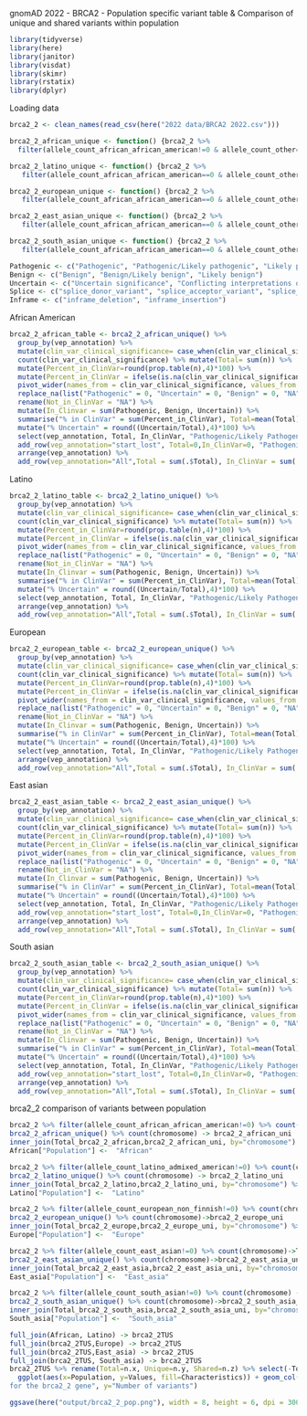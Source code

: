 gnomAD 2022 - BRCA2 - Population specific variant table & Comparison of unique and shared variants within population

```{r}
library(tidyverse)
library(here)
library(janitor)
library(visdat)
library(skimr)
library(rstatix)
library(dplyr)
```

Loading data
```{r}
brca2_2 <- clean_names(read_csv(here("2022 data/BRCA2 2022.csv")))

brca2_2_african_unique <- function() {brca2_2 %>% 
  filter(allele_count_african_african_american!=0 & allele_count_other==0 & allele_count_latino_admixed_american==0 & allele_count_ashkenazi_jewish==0 & allele_count_east_asian==0 & allele_count_european_finnish==0 & allele_count_european_non_finnish==0 , allele_count_south_asian==0)}

brca2_2_latino_unique <- function() {brca2_2 %>% 
   filter(allele_count_african_african_american==0 & allele_count_other==0 & allele_count_latino_admixed_american!=0 & allele_count_ashkenazi_jewish==0 & allele_count_east_asian==0 & allele_count_european_finnish==0 & allele_count_european_non_finnish==0 , allele_count_south_asian==0)}

brca2_2_european_unique <- function() {brca2_2 %>% 
   filter(allele_count_african_african_american==0 & allele_count_other==0 & allele_count_latino_admixed_american==0 & allele_count_ashkenazi_jewish==0 & allele_count_east_asian==0 & allele_count_european_finnish==0 & allele_count_european_non_finnish!=0 , allele_count_south_asian==0)}

brca2_2_east_asian_unique <- function() {brca2_2 %>% 
   filter(allele_count_african_african_american==0 & allele_count_other==0 & allele_count_latino_admixed_american==0 & allele_count_ashkenazi_jewish==0 & allele_count_east_asian!=0 & allele_count_european_finnish==0 & allele_count_european_non_finnish==0 , allele_count_south_asian==0)}

brca2_2_south_asian_unique <- function() {brca2_2 %>% 
   filter(allele_count_african_african_american==0 & allele_count_other==0 & allele_count_latino_admixed_american==0 & allele_count_ashkenazi_jewish==0 & allele_count_east_asian==0 & allele_count_european_finnish==0 & allele_count_european_non_finnish==0 , allele_count_south_asian!=0)}

Pathogenic <- c("Pathogenic", "Pathogenic/Likely pathogenic", "Likely pathogenic")
Benign <- c("Benign", "Benign/Likely benign", "Likely benign")
Uncertain <- c("Uncertain significance", "Conflicting interpretations of pathogenicity")
Splice <- c("splice_donor_variant", "splice_acceptor_variant", "splice_region_variant")
Inframe <- c("inframe_deletion", "inframe_insertion")
```

African American
```{r}
brca2_2_african_table <- brca2_2_african_unique() %>% 
  group_by(vep_annotation) %>% 
  mutate(clin_var_clinical_significance= case_when(clin_var_clinical_significance %in% Pathogenic ~ "Pathogenic", clin_var_clinical_significance %in% Uncertain ~ "Uncertain", clin_var_clinical_significance %in% Benign ~ "Benign", clin_var_clinical_significance=="not provided" ~ NA, TRUE~clin_var_clinical_significance)) %>% mutate(vep_annotation=case_when(vep_annotation %in% Splice ~ "splice_site_variant", vep_annotation %in% Inframe ~ "inframe_variant", vep_annotation%in%Stop ~ "stop_variant", TRUE ~ vep_annotation)) %>% 
  count(clin_var_clinical_significance) %>% mutate(Total= sum(n)) %>% 
  mutate(Percent_in_ClinVar=round(prop.table(n),4)*100) %>% 
  mutate(Percent_in_ClinVar = ifelse(is.na(clin_var_clinical_significance), 0, Percent_in_ClinVar)) %>%
  pivot_wider(names_from = clin_var_clinical_significance, values_from = n) %>%
  replace_na(list("Pathogenic" = 0, "Uncertain" = 0, "Benign" = 0, "NA" = 0)) %>%
  rename(Not_in_ClinVar = "NA") %>%
  mutate(In_Clinvar = sum(Pathogenic, Benign, Uncertain)) %>% 
  summarise("% in ClinVar" = sum(Percent_in_ClinVar), Total=mean(Total), "Benign/Likely Benign"=sum(Benign), "Pathogenic/Likely Pathogenic"=sum(Pathogenic), Uncertain=sum(Uncertain), "Not in Clinvar"=sum(Not_in_ClinVar), In_ClinVar= mean(In_Clinvar)) %>% 
  mutate("% Uncertain" = round((Uncertain/Total),4)*100) %>% 
  select(vep_annotation, Total, In_ClinVar, "Pathogenic/Likely Pathogenic", "Benign/Likely Benign", Uncertain,"Not in Clinvar", "% in ClinVar", "% Uncertain") %>%  
  add_row(vep_annotation="start_lost", Total=0,In_ClinVar=0, "Pathogenic/Likely Pathogenic"=0, "Benign/Likely Benign"=0, Uncertain=0,"Not in Clinvar"=0, "% in ClinVar"=0, "% Uncertain"=0) %>% 
  arrange(vep_annotation) %>% 
  add_row(vep_annotation="All",Total = sum(.$Total), In_ClinVar = sum(.$In_ClinVar), "Pathogenic/Likely Pathogenic" = sum(.$"Pathogenic/Likely Pathogenic"), "Benign/Likely Benign"=sum(.$"Benign/Likely Benign"), Uncertain=sum(.$Uncertain),"Not in Clinvar"=sum(.$"Not in Clinvar"), "% in ClinVar"=round((In_ClinVar/Total)*100,2), "% Uncertain"=round((Uncertain/In_ClinVar)*100,2))
```

Latino
```{r}
brca2_2_latino_table <- brca2_2_latino_unique() %>% 
  group_by(vep_annotation) %>% 
  mutate(clin_var_clinical_significance= case_when(clin_var_clinical_significance %in% Pathogenic ~ "Pathogenic", clin_var_clinical_significance %in% Uncertain ~ "Uncertain", clin_var_clinical_significance %in% Benign ~ "Benign", clin_var_clinical_significance=="not provided" ~ NA, TRUE~clin_var_clinical_significance)) %>% mutate(vep_annotation=case_when(vep_annotation %in% Splice ~ "splice_site_variant", vep_annotation %in% Inframe ~ "inframe_variant", vep_annotation%in%Stop ~ "stop_variant", TRUE ~ vep_annotation)) %>% 
  count(clin_var_clinical_significance) %>% mutate(Total= sum(n)) %>% 
  mutate(Percent_in_ClinVar=round(prop.table(n),4)*100) %>% 
  mutate(Percent_in_ClinVar = ifelse(is.na(clin_var_clinical_significance), 0, Percent_in_ClinVar)) %>%
  pivot_wider(names_from = clin_var_clinical_significance, values_from = n) %>%
  replace_na(list("Pathogenic" = 0, "Uncertain" = 0, "Benign" = 0, "NA" = 0)) %>%
  rename(Not_in_ClinVar = "NA") %>%
  mutate(In_Clinvar = sum(Pathogenic, Benign, Uncertain)) %>% 
  summarise("% in ClinVar" = sum(Percent_in_ClinVar), Total=mean(Total), "Benign/Likely Benign"=sum(Benign), "Pathogenic/Likely Pathogenic"=sum(Pathogenic), Uncertain=sum(Uncertain), "Not in Clinvar"=sum(Not_in_ClinVar), In_ClinVar= mean(In_Clinvar)) %>% 
  mutate("% Uncertain" = round((Uncertain/Total),4)*100) %>% 
  select(vep_annotation, Total, In_ClinVar, "Pathogenic/Likely Pathogenic", "Benign/Likely Benign", Uncertain,"Not in Clinvar", "% in ClinVar", "% Uncertain") %>% 
  arrange(vep_annotation) %>% 
  add_row(vep_annotation="All",Total = sum(.$Total), In_ClinVar = sum(.$In_ClinVar), "Pathogenic/Likely Pathogenic" = sum(.$"Pathogenic/Likely Pathogenic"), "Benign/Likely Benign"=sum(.$"Benign/Likely Benign"), Uncertain=sum(.$Uncertain),"Not in Clinvar"=sum(.$"Not in Clinvar"), "% in ClinVar"=round((In_ClinVar/Total)*100,2), "% Uncertain"=round((Uncertain/In_ClinVar)*100,2))
```

European
```{r}
brca2_2_european_table <- brca2_2_european_unique() %>% 
  group_by(vep_annotation) %>% 
  mutate(clin_var_clinical_significance= case_when(clin_var_clinical_significance %in% Pathogenic ~ "Pathogenic", clin_var_clinical_significance %in% Uncertain ~ "Uncertain", clin_var_clinical_significance %in% Benign ~ "Benign", clin_var_clinical_significance=="not provided" ~ NA, TRUE~clin_var_clinical_significance)) %>% mutate(vep_annotation=case_when(vep_annotation %in% Splice ~ "splice_site_variant", vep_annotation %in% Inframe ~ "inframe_variant", vep_annotation%in%Stop ~ "stop_variant", TRUE ~ vep_annotation)) %>% 
  count(clin_var_clinical_significance) %>% mutate(Total= sum(n)) %>% 
  mutate(Percent_in_ClinVar=round(prop.table(n),4)*100) %>% 
  mutate(Percent_in_ClinVar = ifelse(is.na(clin_var_clinical_significance), 0, Percent_in_ClinVar)) %>%
  pivot_wider(names_from = clin_var_clinical_significance, values_from = n) %>%
  replace_na(list("Pathogenic" = 0, "Uncertain" = 0, "Benign" = 0, "NA" = 0)) %>%
  rename(Not_in_ClinVar = "NA") %>%
  mutate(In_Clinvar = sum(Pathogenic, Benign, Uncertain)) %>% 
  summarise("% in ClinVar" = sum(Percent_in_ClinVar), Total=mean(Total), "Benign/Likely Benign"=sum(Benign), "Pathogenic/Likely Pathogenic"=sum(Pathogenic), Uncertain=sum(Uncertain), "Not in Clinvar"=sum(Not_in_ClinVar), In_ClinVar= mean(In_Clinvar)) %>% 
  mutate("% Uncertain" = round((Uncertain/Total),4)*100) %>% 
  select(vep_annotation, Total, In_ClinVar, "Pathogenic/Likely Pathogenic", "Benign/Likely Benign", Uncertain,"Not in Clinvar", "% in ClinVar", "% Uncertain") %>% 
  arrange(vep_annotation) %>% 
  add_row(vep_annotation="All",Total = sum(.$Total), In_ClinVar = sum(.$In_ClinVar), "Pathogenic/Likely Pathogenic" = sum(.$"Pathogenic/Likely Pathogenic"), "Benign/Likely Benign"=sum(.$"Benign/Likely Benign"), Uncertain=sum(.$Uncertain),"Not in Clinvar"=sum(.$"Not in Clinvar"), "% in ClinVar"=round((In_ClinVar/Total)*100,2), "% Uncertain"=round((Uncertain/In_ClinVar)*100,2))
```

East asian
```{r}
brca2_2_east_asian_table <- brca2_2_east_asian_unique() %>% 
  group_by(vep_annotation) %>% 
  mutate(clin_var_clinical_significance= case_when(clin_var_clinical_significance %in% Pathogenic ~ "Pathogenic", clin_var_clinical_significance %in% Uncertain ~ "Uncertain", clin_var_clinical_significance %in% Benign ~ "Benign", clin_var_clinical_significance=="not provided" ~ NA, TRUE~clin_var_clinical_significance)) %>% mutate(vep_annotation=case_when(vep_annotation %in% Splice ~ "splice_site_variant", vep_annotation %in% Inframe ~ "inframe_variant", vep_annotation%in%Stop ~ "stop_variant", TRUE ~ vep_annotation)) %>% 
  count(clin_var_clinical_significance) %>% mutate(Total= sum(n)) %>% 
  mutate(Percent_in_ClinVar=round(prop.table(n),4)*100) %>% 
  mutate(Percent_in_ClinVar = ifelse(is.na(clin_var_clinical_significance), 0, Percent_in_ClinVar)) %>%
  pivot_wider(names_from = clin_var_clinical_significance, values_from = n) %>%
  replace_na(list("Pathogenic" = 0, "Uncertain" = 0, "Benign" = 0, "NA" = 0)) %>%
  rename(Not_in_ClinVar = "NA") %>%
  mutate(In_Clinvar = sum(Pathogenic, Benign, Uncertain)) %>% 
  summarise("% in ClinVar" = sum(Percent_in_ClinVar), Total=mean(Total), "Benign/Likely Benign"=sum(Benign), "Pathogenic/Likely Pathogenic"=sum(Pathogenic), Uncertain=sum(Uncertain), "Not in Clinvar"=sum(Not_in_ClinVar), In_ClinVar= mean(In_Clinvar)) %>% 
  mutate("% Uncertain" = round((Uncertain/Total),4)*100) %>% 
  select(vep_annotation, Total, In_ClinVar, "Pathogenic/Likely Pathogenic", "Benign/Likely Benign", Uncertain,"Not in Clinvar", "% in ClinVar", "% Uncertain") %>% 
  add_row(vep_annotation="start_lost", Total=0,In_ClinVar=0, "Pathogenic/Likely Pathogenic"=0, "Benign/Likely Benign"=0, Uncertain=0,"Not in Clinvar"=0, "% in ClinVar"=0, "% Uncertain"=0) %>% 
  arrange(vep_annotation) %>% 
  add_row(vep_annotation="All",Total = sum(.$Total), In_ClinVar = sum(.$In_ClinVar), "Pathogenic/Likely Pathogenic" = sum(.$"Pathogenic/Likely Pathogenic"), "Benign/Likely Benign"=sum(.$"Benign/Likely Benign"), Uncertain=sum(.$Uncertain),"Not in Clinvar"=sum(.$"Not in Clinvar"), "% in ClinVar"=round((In_ClinVar/Total)*100,2), "% Uncertain"=round((Uncertain/In_ClinVar)*100,2))
```

South asian
```{r}
brca2_2_south_asian_table <- brca2_2_south_asian_unique() %>% 
  group_by(vep_annotation) %>% 
  mutate(clin_var_clinical_significance= case_when(clin_var_clinical_significance %in% Pathogenic ~ "Pathogenic", clin_var_clinical_significance %in% Uncertain ~ "Uncertain", clin_var_clinical_significance %in% Benign ~ "Benign", clin_var_clinical_significance=="not provided" ~ NA, TRUE~clin_var_clinical_significance)) %>% mutate(vep_annotation=case_when(vep_annotation %in% Splice ~ "splice_site_variant", vep_annotation %in% Inframe ~ "inframe_variant", vep_annotation%in%Stop ~ "stop_variant", TRUE ~ vep_annotation)) %>% 
  count(clin_var_clinical_significance) %>% mutate(Total= sum(n)) %>% 
  mutate(Percent_in_ClinVar=round(prop.table(n),4)*100) %>% 
  mutate(Percent_in_ClinVar = ifelse(is.na(clin_var_clinical_significance), 0, Percent_in_ClinVar)) %>%
  pivot_wider(names_from = clin_var_clinical_significance, values_from = n) %>%
  replace_na(list("Pathogenic" = 0, "Uncertain" = 0, "Benign" = 0, "NA" = 0)) %>%
  rename(Not_in_ClinVar = "NA") %>%
  mutate(In_Clinvar = sum(Pathogenic, Benign, Uncertain)) %>% 
  summarise("% in ClinVar" = sum(Percent_in_ClinVar), Total=mean(Total), "Benign/Likely Benign"=sum(Benign), "Pathogenic/Likely Pathogenic"=sum(Pathogenic), Uncertain=sum(Uncertain), "Not in Clinvar"=sum(Not_in_ClinVar), In_ClinVar= mean(In_Clinvar)) %>% 
  mutate("% Uncertain" = round((Uncertain/Total),4)*100) %>% 
  select(vep_annotation, Total, In_ClinVar, "Pathogenic/Likely Pathogenic", "Benign/Likely Benign", Uncertain,"Not in Clinvar", "% in ClinVar", "% Uncertain") %>%  
  add_row(vep_annotation="start_lost", Total=0,In_ClinVar=0, "Pathogenic/Likely Pathogenic"=0, "Benign/Likely Benign"=0, Uncertain=0,"Not in Clinvar"=0, "% in ClinVar"=0, "% Uncertain"=0) %>% 
  arrange(vep_annotation) %>% 
  add_row(vep_annotation="All",Total = sum(.$Total), In_ClinVar = sum(.$In_ClinVar), "Pathogenic/Likely Pathogenic" = sum(.$"Pathogenic/Likely Pathogenic"), "Benign/Likely Benign"=sum(.$"Benign/Likely Benign"), Uncertain=sum(.$Uncertain),"Not in Clinvar"=sum(.$"Not in Clinvar"), "% in ClinVar"=round((In_ClinVar/Total)*100,2), "% Uncertain"=round((Uncertain/In_ClinVar)*100,2))
```

brca2_2 comparison of variants between population
```{r}
brca2_2 %>% filter(allele_count_african_african_american!=0) %>% count(chromosome)->Total_brca2_2_african
brca2_2_african_unique() %>% count(chromosome) -> brca2_2_african_uni
inner_join(Total_brca2_2_african,brca2_2_african_uni, by="chromosome") %>% mutate(n.z=n.x-n.y) %>% rename(Population=chromosome) -> African
African["Population"] <-  "African"

brca2_2 %>% filter(allele_count_latino_admixed_american!=0) %>% count(chromosome)->Total_brca2_2_latino
brca2_2_latino_unique() %>% count(chromosome) -> brca2_2_latino_uni
inner_join(Total_brca2_2_latino,brca2_2_latino_uni, by="chromosome") %>% mutate(n.z=n.x-n.y) %>% rename(Population=chromosome) -> Latino
Latino["Population"] <-  "Latino"

brca2_2 %>% filter(allele_count_european_non_finnish!=0) %>% count(chromosome)->Total_brca2_2_europe
brca2_2_european_unique() %>% count(chromosome)->brca2_2_europe_uni
inner_join(Total_brca2_2_europe,brca2_2_europe_uni, by="chromosome") %>% mutate(n.z=n.x-n.y) %>% rename(Population=chromosome) -> Europe
Europe["Population"] <-  "Europe"

brca2_2 %>% filter(allele_count_east_asian!=0) %>% count(chromosome)->Total_brca2_2_east_asia
brca2_2_east_asian_unique() %>% count(chromosome)->brca2_2_east_asia_uni
inner_join(Total_brca2_2_east_asia,brca2_2_east_asia_uni, by="chromosome") %>% mutate(n.z=n.x-n.y) %>% rename(Population=chromosome) -> East_asia
East_asia["Population"] <-  "East_asia"

brca2_2 %>% filter(allele_count_south_asian!=0) %>% count(chromosome) -> Total_brca2_2_south_asia
brca2_2_south_asian_unique() %>% count(chromosome)->brca2_2_south_asia_uni
inner_join(Total_brca2_2_south_asia,brca2_2_south_asia_uni, by="chromosome") %>% mutate(n.z=n.x-n.y) %>% rename(Population=chromosome) -> South_asia
South_asia["Population"] <-  "South_asia"

full_join(African, Latino) -> brca2_2TUS
full_join(brca2_2TUS,Europe) -> brca2_2TUS
full_join(brca2_2TUS,East_asia) -> brca2_2TUS
full_join(brca2_2TUS, South_asia) -> brca2_2TUS
brca2_2TUS %>% rename(Total=n.x, Unique=n.y, Shared=n.z) %>% select(-Total) %>% pivot_longer(cols = c(Unique, Shared), names_to = "Characteristics", values_to = "Values") %>% 
  ggplot(aes(x=Population, y=Values, fill=Characteristics)) + geom_col(position="dodge") + geom_text(aes(label = Values), position = position_dodge(1))+ labs(title= "Comparison of shared and unique variants between populations 
for the brca2_2 gene", y="Number of variants")

ggsave(here("output/brca2_2_pop.png"), width = 8, height = 6, dpi = 300)
```

